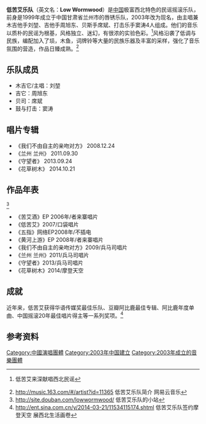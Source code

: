 {{藝人
| 姓名 = 低苦艾乐队
| 類型 = 乐团
| 圖片 = 
| 外文名 = 
| 外文 = 
| 英文名 = Low Wormwood
| 羅馬拼音 = Di Ku Ai
| 國籍 = {{PRC}}
| 語言 = [[现代标准汉语|國語]]
| 出道地点 = {{CHN}}[[甘肃|甘肃]][[兰州|兰州]]
| 音樂類型 = [[民谣摇滚|民谣摇滚]]、{{link-en|迷幻民谣|psychedelic folk}}、{{link-en|独立民谣|indie folk}}
| 代表作 = 《兰州兰州》、《红与黑》、《守望者》
| 活躍年代 = 2003年–现在
| 唱片公司 = 摩登天空、{{link-en|兵马司|Maybe Mars}}
}}

'''低苦艾乐队'''（英文名：'''Low Wormwood'''）是[[中华人民共和国|中国]]极富西北特色的民谣摇滚乐队，前身是1999年成立于中国甘肃省兰州市的唇锈乐队，2003年改为现名，由主唱兼木吉他手刘堃、吉他手周旭东、贝斯手席斌、打击乐手窦涛4人组成。他们的音乐以质朴的民谣为根基，风格独立、迷幻，有很浓的实验色彩。<ref>{{cite web |url=http://www.gd.xinhuanet.com/newscenter/2012-06/27/c_112301722.htm |title=存档副本 |accessdate=2014-12-08 |deadurl=yes |archiveurl=https://web.archive.org/web/20141213025731/http://www.gd.xinhuanet.com/newscenter/2012-06/27/c_112301722.htm |archivedate=2014-12-13 }} 低苦艾来深献唱西北民谣</ref>风格沿袭了低调与民族，编配加入了埙，木鱼，词牌铃等大量的民族乐器及丰富的采样，强化了音乐氛围的营造，作品日臻成熟。<ref>http://music.163.com/#/artist?id=11365 {{Wayback|url=http://music.163.com/#/artist?id=11365 |date=20170727190807 }} 低苦艾乐队简介 网易云音乐</ref>

== 乐队成员 ==
* 木吉它/主唱：刘堃
* 吉它：周旭东
* 贝司：席斌
* 鼓与打击：窦涛

==唱片专辑==
* 《我们不由自主的亲吻对方》  2008.12.24
* 《兰州 兰州》 2011.09.30
* 《守望者》 2013.09.24
* 《花草树木》  2014.10.21

==作品年表==
<ref>http://site.douban.com/lowwormwood/ {{Wayback|url=http://site.douban.com/lowwormwood/ |date=20140927163859 }} 低苦艾乐队的小站</ref>
* 《苦艾酒》EP 2006年/者来寨唱片
* 《低苦艾》2007/口袋唱片
* 《五指》网络EP2008年/不插电
* 《黄河上游》EP 2008年/者来寨唱片 
* 《我们不由自主的亲吻对方》2009/兵马司唱片
* 《兰州 兰州》2011/兵马司唱片
* 《守望者》2013/兵马司唱片
* 《花草树木》2014/摩登天空

==成就==
近年来，低苦艾获得华语传媒奖最佳乐队、豆瓣阿比鹿最佳专辑、阿比鹿年度单曲、中国摇滚20年最佳唱片得主等一系列奖项。<ref>http://ent.sina.com.cn/y/2014-03-21/11534115174.shtml {{Wayback|url=http://ent.sina.com.cn/y/2014-03-21/11534115174.shtml |date=20141210180204 }}  低苦艾乐队签约摩登天空 展西北生活画卷</ref>
==参考资料==
{{Reflist|2}}

{{華語音樂傳媒大獎最佳樂隊}}

[[Category:中國演唱團體|Category:中國演唱團體]]
[[Category:2003年中国建立|Category:2003年中国建立]]
[[Category:2003年成立的音樂團體|Category:2003年成立的音樂團體]]